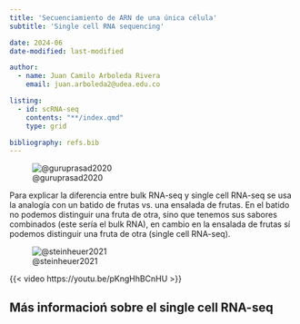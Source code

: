 ```yaml
---
title: 'Secuenciamiento de ARN de una única célula'
subtitle: 'Single cell RNA sequencing'

date: 2024-06
date-modified: last-modified

author:
  - name: Juan Camilo Arboleda Rivera
    email: juan.arboleda2@udea.edu.co

listing:
  - id: scRNA-seq
    contents: "**/index.qmd"
    type: grid

bibliography: refs.bib
---
```


![@guruprasad2020](https://www.researchgate.net/publication/347823832/figure/fig1/AS:11431281175996093@1689980864604/scRNA-seq-versus-bulk-RNA-seq-for-profiling-the-TME-A-and-B-Transcriptomic-studies-of.png){.preview-image}

Para explicar la diferencia entre bulk RNA-seq y single cell RNA-seq se usa
la analogía con un batido de frutas vs. una ensalada de frutas. En el batido
no podemos distinguir una fruta de otra, sino que tenemos sus sabores
combinados (este sería el bulk RNA), en cambio en la ensalada de frutas sí
podemos distinguir una fruta de otra (single cell RNA-seq).

![@steinheuer2021](https://www.researchgate.net/publication/350593672/figure/fig1/AS:1008311830863872@1617411682073/Difference-in-resolution-from-bulk-and-single-cell-RNA-seq-data-on-the-level-of-gene.ppm)

{{< video https://youtu.be/pKngHhBCnHU >}}

## Más informacioń sobre el single cell RNA-seq

:::{#scRNA-seq}
:::

